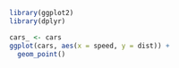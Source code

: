 ```R
library(ggplot2)
library(dplyr)

cars_ <- cars
ggplot(cars, aes(x = speed, y = dist)) +
  geom_point()
```
